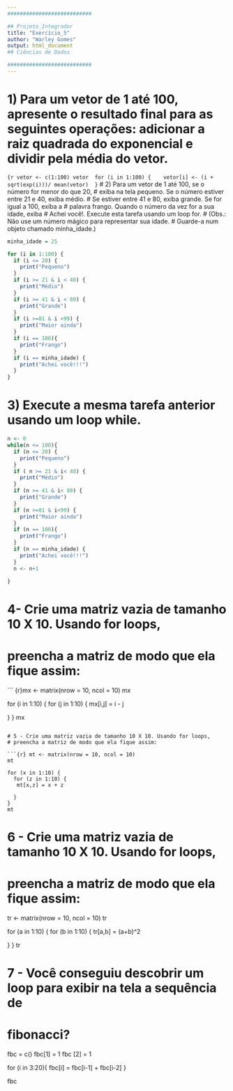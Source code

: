 ```yaml
---
###########################

## Projeto_Integrador
title: "Exercício_5"
author: "Warley Gomes"
output: html_document
## Ciências de Dados

###########################
---
```

# 1) Para um vetor de 1 até 100, apresente o resultado final para as seguintes operações: adicionar a raiz quadrada do exponencial e dividir pela média do vetor.
```{r
vetor <- c(1:100)
vetor
 for (i in 1:100) {
   vetor[i] <- (i + sqrt(exp(i)))/ mean(vetor)
 }
```
# 2) Para um vetor de 1 até 100, se o número for menor do que 20, 
# exiba na tela pequeno. Se o número estiver entre 21 e 40, exiba médio. 
# Se estiver entre 41 e 80, exiba grande. Se for igual a 100, exiba a 
# palavra frango. Quando o número da vez for a sua idade, exiba 
# Achei você!. Execute esta tarefa usando um loop for.
# (Obs.: Não use um número mágico para representar sua idade.
# Guarde-a num objeto chamado minha_idade.)
```r
minha_idade = 25

for (i in 1:100) {
  if (i <= 20) {
    print("Pequeno")
  } 
  if (i >= 21 & i < 40) {
    print("Médio")
  }
  if (i >= 41 & i < 80) {
    print("Grande")
  }
  if (i >=81 & i <99) {
    print("Maior ainda")
  }
  if (i == 100){
    print("Frango")
  }
  if (i == minha_idade) {
    print("Achei você!!!")
  }
}
```

# 3) Execute a mesma tarefa anterior usando um loop while.

```r
n <- 0
while(n <= 100){
  if (n <= 20) {
    print("Pequeno")
  } 
  if ( n >= 21 & i< 40) {
    print("Médio")
  }
  if (n >= 41 & i< 80) {
    print("Grande")
  }
  if (n >=81 & i<99) {
    print("Maior ainda")
  }
  if (n == 100){
    print("Frango")
  }
  if (n == minha_idade) {
    print("Achei você!!!")
  }
  n <- n+1

}
```
# 4- Crie uma matriz vazia de tamanho 10 X 10. Usando for loops, 
# preencha a matriz de modo que ela fique assim:

``` {r}mx <- matrix(nrow = 10, ncol = 10)
mx

for (i in 1:10) {
  for (j in 1:10) {
    mx[i,j] = i - j
    
  }
}
mx
```

# 5 - Crie uma matriz vazia de tamanho 10 X 10. Usando for loops, 
# preencha a matriz de modo que ela fique assim:

```{r} mt <- matrix(nrow = 10, ncol = 10)
mt

for (x in 1:10) {
  for (z in 1:10) {
   mt[x,z] = x + z
    
  }
}
mt
```

# 6 - Crie uma matriz vazia de tamanho 10 X 10. Usando for loops, 
# preencha a matriz de modo que ela fique assim:

tr <- matrix(nrow = 10, ncol = 10)
tr

for (a in 1:10) {
  for (b in 1:10) {
   tr[a,b] = (a+b)^2
    
  }
}
tr

# 7 - Você conseguiu descobrir um loop para exibir na tela a sequência de 
# fibonacci?

fbc = c()
fbc[1] = 1
fbc [2] = 1

for (i in 3:20){
  fbc[i] = fbc[i-1] + fbc[i-2]
}

fbc
